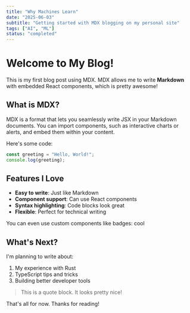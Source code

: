 ```yaml
---
title: "Why Machines Learn"
date: "2025-06-03"
subtitle: "Getting started with MDX blogging on my personal site"
tags: ["AI", "ML"]
status: "completed"
---
```


# Welcome to My Blog!

This is my first blog post using MDX. MDX allows me to write **Markdown** with embedded React components, which is pretty awesome!

## What is MDX?

MDX is a format that lets you seamlessly write JSX in your Markdown documents. You can import components, such as interactive charts or alerts, and embed them within your content.

Here's some code:

```javascript
const greeting = "Hello, World!";
console.log(greeting);
```

## Features I Love

- **Easy to write**: Just like Markdown
- **Component support**: Can use React components
- **Syntax highlighting**: Code blocks look great
- **Flexible**: Perfect for technical writing

You can even use custom components like badges: <Badge>cool</Badge>

## What's Next?

I'm planning to write about:

1. My experience with Rust
2. TypeScript tips and tricks
3. Building better developer tools

> This is a quote block. It looks pretty nice!

That's all for now. Thanks for reading!
